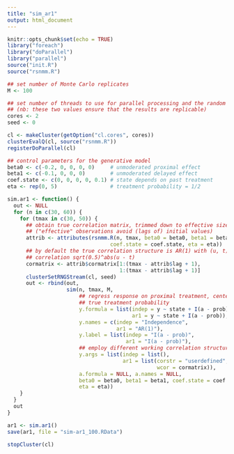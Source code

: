 ```yaml
---
title: "sim_ar1"
output: html_document
---
```


```r
knitr::opts_chunk$set(echo = TRUE)
library("foreach")
library("doParallel")
library("parallel")
source("init.R")
source("rsnmm.R")
```


```r
## set number of Monte Carlo replicates
M <- 100

## set number of threads to use for parallel processing and the random seed
## (nb: these two values ensure that the results are replicable)
cores <- 2
seed <- 0

cl <- makeCluster(getOption("cl.cores", cores))
clusterEvalQ(cl, source("rsnmm.R"))
registerDoParallel(cl)

## control parameters for the generative model
beta0 <- c(-0.2, 0, 0, 0, 0)     # unmoderated proximal effect
beta1 <- c(-0.1, 0, 0, 0)        # unmoderated delayed effect
coef.state <- c(0, 0, 0, 0, 0.1) # state depends on past treatment
eta <- rep(0, 5)                 # treatment probability = 1/2

sim.ar1 <- function() {
  out <- NULL
  for (n in c(30, 60)) {
    for (tmax in c(30, 50)) {
      ## obtain true correlation matrix, trimmed down to effective size
      ## ("effective" observations avoid (lags of) initial values)
      attrib <- attributes(rsnmm.R(n, tmax, beta0 = beta0, beta1 = beta1,
                                 coef.state = coef.state, eta = eta))
      ## by default the true correlation structure is AR(1) with (u, t)th error
      ## correlation sqrt(0.5)^abs(u - t)
      cormatrix <- attrib$cormatrix[1:(tmax - attrib$lag + 1),
                                    1:(tmax - attrib$lag + 1)]
      clusterSetRNGStream(cl, seed)
      out <- rbind(out,
                   sim(n, tmax, M,
                       ## regress response on proximal treatment, centered by the
                       ## true treatment probability
                       y.formula = list(indep = y ~ state + I(a - prob),
                                        ar1 = y ~ state + I(a - prob)),
                       y.names = c(indep = "Independence",
                                   ar1 = "AR(1)"),
                       y.label = list(indep = "I(a - prob)",
                                      ar1 = "I(a - prob)"),
                       ## employ different working correlation structures
                       y.args = list(indep = list(),
                                     ar1 = list(corstr = "userdefined",
                                                wcor = cormatrix)),
                       a.formula = NULL, a.names = NULL,
                       beta0 = beta0, beta1 = beta1, coef.state = coef.state,
                       eta = eta))
    }
  }
  out
}

ar1 <- sim.ar1()
save(ar1, file = "sim-ar1_100.RData")

stopCluster(cl)
```

